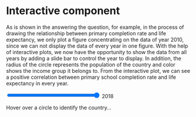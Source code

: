 # Interactive component

As is shown in the answering the question, for example, in the process of drawing the relationship between primary completion rate and life expectancy, we only plot a figure concentrating on the data of year 2010, since we can not display the data of every year in one figure. With the help of interactive plots, we now have the opportunity to show the data from all years by adding a slide bar to control the year to display. In addition, the radius of the circle represents the population of the country and color shows the income group it belongs to. From the interactive plot, we can see a positive correlation between primary school completion rate and life expectancy in every year.

<meta charset="utf-8">
        
<!-- Load d3.js -->
<script src="https://d3js.org/d3.v6.js"></script>

<input type="range" name="yearSlider" id=yearSlider min="1971" max="2018" value="2018" style="width:50%; background:#d3d3d3" oninput="this.nextElementSibling.value = this.value">
<output>2018</output>

<p id="country_name">Hover over a circle to identify the country...</p>

<!-- Create a div where the graph will take place -->
<div id="my_dataviz"></div>

<script>

const radius = 4;

const color_lookup = {'Low income':'#A20000',
					  'Lower middle income': '#A25300',
					  'Upper middle income': '#14A200',
					  'High income': '#0014A2'};

// set the dimensions and margins of the graph
const margin = {top: 30, right: 60, bottom: 60, left: 50},
      width = 840 - margin.left - margin.right,
      height = 680 - margin.top - margin.bottom;
    
// append the svg object to the body of the page
const svg = d3.select("#my_dataviz")
    .append("svg")
    .attr("width", width + margin.left + margin.right)
    .attr("height", height + margin.top + margin.bottom)
    .append("g")
    .attr("transform", `translate(${margin.left}, ${margin.top})`);

// add X axis
const x = d3.scaleLinear()
 			.domain([20, 100])
			.range([0, width]);

svg.append("g")
   .attr("transform", `translate(0, ${height})`)
   .call(d3.axisBottom(x));

// add Y axis
const y = d3.scaleLinear()
            .domain([0, 140])
            .range([height, 0]);

svg.append("g")
   .call(d3.axisLeft(y));

// add the X gridlines
svg.append("g")
   .attr("class", "grid")
   .attr("transform", "translate(0," + height + ")")
   .call(d3.axisBottom(x)
   	       .ticks(10)
   		   .tickSize(-height)
   		   .tickFormat(""))
   .style("stroke", "lightgrey")
   .style("stroke-opacity", 0.2)
   .style("stroke-width", 1);

// add the Y gridlines
svg.append("g")			
   .attr("class", "grid")
   .call(d3.axisLeft(y)
   		   .ticks(10)
           .tickSize(-width)
           .tickFormat(""))
   .style("stroke", "lightgrey")
   .style("stroke-opacity", 0.2)
   .style("stroke-width", 1);

// title
svg.append('text')
    .attr('x', width/2)
    .attr('y', -10)
    .attr('text-anchor', 'middle')
    .style('font-family', 'Helvetica')
    .style('font-size', 20)
    .text('Primary Completion Rate vs Life Expectancy');
    
// X label
svg.append('text')
   .attr('x', width/2)
   .attr('y', height + 40)
   .attr('text-anchor', 'middle')
   .style('font-family', 'Helvetica')
   .style('font-size', 16)
   .text('Primary Completion Rate (percentage)');

// Y label
svg.append('text')
   .attr('x', 250)
   .attr('y', -90)
   .attr('text-anchor', 'middle')
   .attr('transform', 'translate(60,' + height + ')rotate(-90)')
   .style('font-family', 'Helvetica')
   .style('font-size', 16)
   .text('Life Expectancy (years)');

// Add Legend
var legend = svg.selectAll(".legend")
 				.data(["High income", "Upper middle income", "Lower middle income", "Low income"])
 				.enter()
 				.append("g")
 				.attr("class", "legend")
 				.attr("transform", function(d, i) { return "translate(0," + i * 20 + ")"; });

legend.append("rect")
	  .attr("x", width - 18)
	  .attr("y", height - 95)
 	  .attr("width", 18)
 	  .attr("height", 18)
 	  .style("fill", function(d) { return color_lookup[d]} );

legend.append("text")
 	  .attr("x", width - 24)
 	  .attr("y", height - 88)
 	  .attr("dy", ".35em")
 	  .style("text-anchor", "end")
 	  .text(function(d) { return d; });

d3.csv("https://raw.githubusercontent.com/Zhao-Wenbo/EDAV_final_project/main/interactive/data.csv").then(
	function(csv) {

	csv = csv.filter(function(row) {return row['life_exp'] !== 'NA'});
	csv = csv.filter(function(row) {return row['primary_completion'] !== 'NA'});
	csv = csv.filter(function(row) {return row['population'] !== 'NA'});

	filtered_data = csv.filter(function(row) {return row['year'] === "2018"});

    // Add dots
    svg.append('g')
	   .selectAll("circle")
	   .data(filtered_data)
	   .join("circle")
	   .attr("cx", function (d) { return x(d.life_exp); })
	   .attr("cy", function (d) { return y(d.primary_completion); })
	   .attr("country", function (d) {return d.country; })
	   .attr("region", function (d) {return d.region; })
	   .attr("r", function (d) { return determineDotSize(d.population) })
	   .style("fill", function (d) { return color_lookup[d.income]; })
	   .on("mouseover", function(d, i) {
		  d3.select(this).attr("stroke", "black").attr("stroke-width", 5);
		  document.getElementById("country_name").innerHTML = this.getAttribute("country") + ' (' + this.getAttribute("region") + ')';
	   })
       .on("mouseout", function(d, i) {
       		d3.select(this).attr("stroke", "transparent").attr("stroke-width", 0)
       		document.getElementById("country_name").innerHTML = "Hover over a circle to identify the country...";
       		d3.select("#temp").remove();
       });

    // Add Regression Line
    var xData = filtered_data.map(function(d) { return d.life_exp; }).map(Number);
    var yData = filtered_data.map(function(d) { return d.primary_completion; }).map(Number);

	regression = leastSquaresEquation(xData, yData);

	var line = d3.line()
    		   .x(function(d) { return x(d.life_exp); })
               .y(function(d) { return y(regression(d.life_exp)); });

    svg.append("path")
      .datum(filtered_data)
      .attr("class", "line")
      .attr("d", line)
      .attr("id", "regress_line")
      .style("fill", "none")
      .style("stroke", "black")
      .style("stroke-width", "4");

  	// Listen to the slider
	d3.select("#yearSlider").on("change", function(d) {
		year = parseInt(this.value)
		filtered_data = csv.filter(function(row) { return parseInt(row['year']) === year; })

		// update the chart
	    svg.selectAll("circle")
	       .data(filtered_data)
		   .attr("cx", function (d) { return x(d.life_exp); })
		   .attr("cy", function (d) { return y(d.primary_completion); })

		var xData = filtered_data.map(function(d) { return d.life_exp; }).map(Number);
    	var yData = filtered_data.map(function(d) { return d.primary_completion; }).map(Number);

	    // Add regression line
		regression = leastSquaresEquation(xData, yData);

		var line = d3.line()
    		   	 	 .x(function(d) { return x(d.life_exp); })
               		 .y(function(d) { return y(regression(d.life_exp)); });

    	svg.select("#regress_line")
       	   .datum(filtered_data)
           .attr("class", "line")
       	   .attr("d", line)
	});

	function determineDotSize(population) {
		if (population > 100000000) {
			return (radius * 3);
		} else if (population > 20000000) {
			return (radius * 2);
		} else if (population < 5000000) {
			return (radius & 0.5);
		} else { return radius; }
	}

	function leastSquaresEquation(xData, yData) {
    	var ReduceAddition = function(prev, cur) { return prev + cur; };
    
    	// finding the mean of Xaxis and Yaxis data
    	var xBar = xData.reduce(ReduceAddition) * 1.0 / xData.length;
    	var yBar = yData.reduce(ReduceAddition) * 1.0 / yData.length;

    	console.log(xBar)
    	console.log(yBar)

    	var SquareXX = xData.map(function(d) { return Math.pow(d - xBar, 2) }).reduce(ReduceAddition)
    	var ssYY = yData.map(function(d) { return Math.pow(d - yBar, 2); }).reduce(ReduceAddition);

    	var MeanDiffXY = xData.map(function(d, i) { return (d - xBar) * (yData[i] - yBar); }).reduce(ReduceAddition);
      	var slope = MeanDiffXY / SquareXX;
      	var intercept = yBar - (xBar * slope);

    	// returning regression function
    	return function(x) { return ((x * slope) + intercept); }
  }

})
</script>